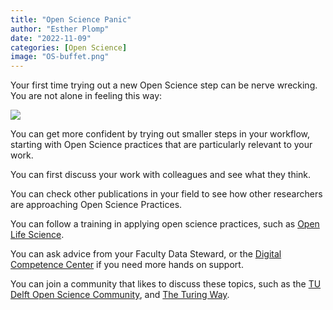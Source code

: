 ```yaml
---
title: "Open Science Panic"
author: "Esther Plomp"
date: "2022-11-09"
categories: [Open Science]
image: "OS-buffet.png"
---
```


Your first time trying out a new Open Science step can be nerve wrecking. You are not alone in feeling this way:

[![](images/paste-0B902C2E.png){fig-alt="A twitter poll on whether Open Science practices make you feel stressed/nervous. 44.5% of 263 people voted 'Yes, I feel nervous', followed by 34.6% of people that indicated that they do not feel nervous."}](https://twitter.com/LewendM/status/1587153856131112964)

You can get more confident by trying out smaller steps in your workflow, starting with Open Science practices that are particularly relevant to your work.

You can first discuss your work with colleagues and see what they think.

You can check other publications in your field to see how other researchers are approaching Open Science Practices.

You can follow a training in applying open science practices, such as [Open Life Science](https://openlifesci.org).

You can ask advice from your Faculty Data Steward, or the [Digital Competence Center](https://www.tudelft.nl/index.php?id=67120&L=1/) if you need more hands on support.

You can join a community that likes to discuss these topics, such as the [TU Delft Open Science Community](https://osc-delft.github.io/), and [The Turing Way](https://the-turing-way.netlify.app/welcome).
